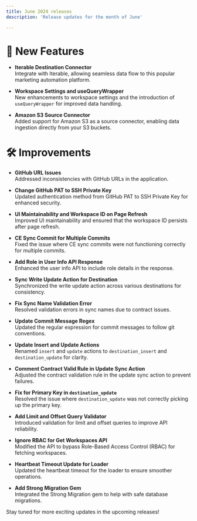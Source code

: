 ```yaml
---
title: June 2024 releases
description: 'Release updates for the month of June'

---
```



# 🚀 New Features


- **Iterable Destination Connector**  
  Integrate with Iterable, allowing seamless data flow to this popular marketing automation platform.

- **Workspace Settings and useQueryWrapper**  
  New enhancements to workspace settings and the introduction of `useQueryWrapper` for improved data handling.

- **Amazon S3 Source Connector**  
  Added support for Amazon S3 as a source connector, enabling data ingestion directly from your S3 buckets.



# 🛠️ Improvements


- **GitHub URL Issues**  
  Addressed inconsistencies with GitHub URLs in the application.

- **Change GitHub PAT to SSH Private Key**  
  Updated authentication method from GitHub PAT to SSH Private Key for enhanced security.

- **UI Maintainability and Workspace ID on Page Refresh**  
  Improved UI maintainability and ensured that the workspace ID persists after page refresh.

- **CE Sync Commit for Multiple Commits**  
  Fixed the issue where CE sync commits were not functioning correctly for multiple commits.

- **Add Role in User Info API Response**  
  Enhanced the user info API to include role details in the response.

- **Sync Write Update Action for Destination**  
  Synchronized the write update action across various destinations for consistency.

- **Fix Sync Name Validation Error**  
  Resolved validation errors in sync names due to contract issues.

- **Update Commit Message Regex**  
  Updated the regular expression for commit messages to follow git conventions.

- **Update Insert and Update Actions**  
  Renamed `insert` and `update` actions to `destination_insert` and `destination_update` for clarity.

- **Comment Contract Valid Rule in Update Sync Action**  
  Adjusted the contract validation rule in the update sync action to prevent failures.

- **Fix for Primary Key in `destination_update`**  
  Resolved the issue where `destination_update` was not correctly picking up the primary key.

- **Add Limit and Offset Query Validator**  
  Introduced validation for limit and offset queries to improve API reliability.

- **Ignore RBAC for Get Workspaces API**  
  Modified the API to bypass Role-Based Access Control (RBAC) for fetching workspaces.

- **Heartbeat Timeout Update for Loader**  
  Updated the heartbeat timeout for the loader to ensure smoother operations.

- **Add Strong Migration Gem**  
  Integrated the Strong Migration gem to help with safe database migrations.

<Note>Stay tuned for more exciting updates in the upcoming releases!</Note>
